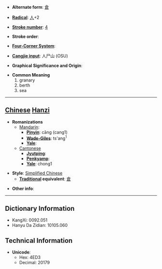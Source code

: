 * '''Alternate form''': [[倉]]

* '''[[Wiktionary:Chinese radical index| Radical]]''': [[Wiktionary:Chinese radical index 人|人]]+2

* '''[[Wiktionary:Chinese total strokes index|Stroke number]]''': [[Wiktionary:Chinese total strokes index 4|4]]

* '''Stroke order''': 

* '''[[Wiktionary:Chinese four corner index|Four-Corner System]]''': 

* '''[[Wiktionary:Chinese Cangjie index|Cangjie input]]''': 人尸山 (OSU)

* '''Graphical Significance and Origin''': 

* '''Common Meaning'''
*#granary
*# berth
*# sea


----

== [[Chinese]] [[Hanzi]] ==

* '''Romanizations'''
** [[Mandarin]]:
*** '''[[Pinyin]]''': cāng (cang1)
*** '''[[Wade-Giles]]''': ts'ang<sup>1</sup>
*** '''[[Yale]]''': 
**[[Cantonese]]
***'''[[Jyutping]]''':
***'''[[Penkyamp]]''': 
***'''[[Yale]]''': chong1

* '''Style''': [[Simplified Chinese]] 
** '''[[Traditional Chinese|Traditional]] equivalent''': [[倉]]

* '''Other info''': 

----

== Dictionary Information ==

* KangXi: 0092.051
* Hanyu Da Zidian: 10105.060

== Technical Information ==

* '''Unicode''':
** Hex: 4ED3
** Decimal: 20179